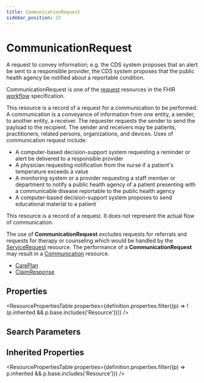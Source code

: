 ```yaml
---
title: CommunicationRequest
sidebar_position: 23
---
```


# CommunicationRequest

A request to convey information; e.g. the CDS system proposes that an alert be sent to a responsible provider, the CDS system proposes that the public health agency be notified about a reportable condition.

  <Tabs queryString="intro-section">
  <TabItem value="usage" label="Usage" default>
    <div> <a name="scope"></a>      <p>CommunicationRequest is one of the <a href="https://www.hl7.org/fhir/workflow.html#request">request</a> resources in the FHIR <a href="https://www.hl7.org/fhir/workflow.html">workflow</a> specification.</p>  <p> This resource is a record of a request for a communication to be performed. A communication is a conveyance of information from one entity, a sender, to another entity, a receiver. The requester requests the sender to send the payload to the recipient. The sender and receivers may be patients, practitioners, related persons, organizations, and devices. Uses of communication request include: </p> <ul> <li>A computer-based decision-support system requesting a reminder or alert be delivered to a responsible provider</li> <li>A physician requesting notification from the nurse if a patient's temperature exceeds a value</li> <li>A monitoring system or a provider requesting a staff member or department to notify a public health agency of a patient presenting with a communicable disease reportable to the public health agency</li> <li>A computer-based decision-support system proposes to send educational material to a patient</li> </ul> </div>
    </TabItem>
  <TabItem value="relationships" label="Relationships">
    <div> <a name="bnr"></a>   <p> This resource is a record of a request. It does not represent the actual flow of communication. </p> <p> The use of <b>CommunicationRequest</b> excludes requests for referrals and requests for therapy or counseling which would be handled by the <a href="/docs/api/fhir/resources/servicerequest">ServiceRequest</a> resource. The performance of a <b>CommunicationRequest</b> may result in a <a href="/docs/api/fhir/resources/communication">Communication</a> resource. </p>  </div>
    </TabItem>
  
  <TabItem value="referencedBy" label="Referenced By">
    <ul><li><a href="/docs/api/fhir/resources/careplan">CarePlan</a></li>
<li><a href="/docs/api/fhir/resources/claimresponse">ClaimResponse</a></li></ul>
    </TabItem>
</Tabs>


## Properties

<ResourcePropertiesTable properties={definition.properties.filter((p) => !(p.inherited && p.base.includes('Resource')))} />

## Search Parameters

<SearchParamsTable searchParams={definition.searchParameters} />

## Inherited Properties

<ResourcePropertiesTable properties={definition.properties.filter((p) => p.inherited && p.base.includes('Resource'))} />


